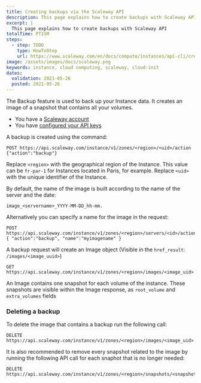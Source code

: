 ```yaml
---
title: Creating backups via the Scaleway API
description: This page explains how to create backups with Scaleway API
excerpt: |
  This page explains how to create backups with Scaleway API
totalTime: PT15M
steps:
  - step: TODO
    type: HowToStep
    url: https://www.scaleway.com/en/docs/compute/instances/api-cli/creating-backups
image: /assets/images/docs/scaleway.png
keywords: instance, cloud computing, scaleway, cloud-init
dates:
  validation: 2021-05-26
  posted: 2021-05-26
---
```


The Backup feature is used to back up your Instance data. It creates an image of a snapshot that contains all your volumes.

<Message type="requirement">

  - You have a [Scaleway account](/console/my-account/how-to/create-an-account/)   
  - You have [configured your API keys](/console/my-project/how-to/generate-api-key/)

</Message>

A backup is created using the command:
```
POST https://api.scaleway.com/instance/v1/zones/<region>/<uid>/action
{"action":"backup"}
```

Replace `<region>` with the geographical region of the Instance. This value can be `fr-par-1` for Instances located in Paris, for example. Replace `<uid>` with the unique identifier of the Instance.

By default, the name of the image is built according to the name of the server and the date:
```
image_<servername>_YYYY-MM-DD_hh-mm.
```

Alternatively you can specify a name for the image in the request:
```
POST https://api.scaleway.com/instance/v1/zones/<region>/servers/<id>/action
{ "action":"backup", "name":"myimagename" }
```

A backup request will create an Image object (Visible in the `href_result`: `/images/<image_uuid>`)

```
GET https://api.scaleway.com/instance/v1/zones/<region>/images/<image_uid>
```

An Image contains one snapshot for each volume of the instance. These snapshots are visible within the Image response, as `root_volume` and `extra_volumes` fields

### Deleting a backup 


To delete the image that contains a backup run the following call:

```
DELETE https://api.scaleway.com/instance/v1/zones/<region>/images/<image_uid>
```

It is also recommended to remove every snapshot related to the image by running the following API call for each snaphot that is no longer needed:

```
DELETE https://api.scaleway.com/instance/v1/zones/<region>/snapshots/<snapshot_uid>
```
